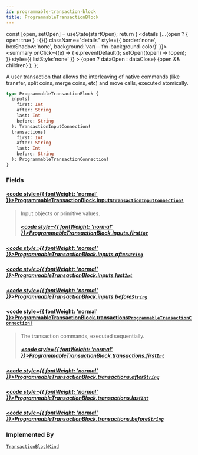 ```yaml
---
id: programmable-transaction-block
title: ProgrammableTransactionBlock
---
```









  const [open, setOpen] = useState(startOpen);
  return (
    <details {...(open ? { open: true } : {})} className="details" style={{ border:'none', boxShadow:'none', background:'var(--ifm-background-color)' }}>
      <summary
        onClick={(e) => {
          e.preventDefault();
          setOpen((open) => !open);
        }}
        style={{ listStyle:'none' }}
      >
      {open ? dataOpen : dataClose}
      </summary>
      {open && children}
    </details>
  );
};








A user transaction that allows the interleaving of native commands (like transfer, split coins,
merge coins, etc) and move calls, executed atomically.


```graphql
type ProgrammableTransactionBlock {
  inputs(
    first: Int
    after: String
    last: Int
    before: String
  ): TransactionInputConnection!
  transactions(
    first: Int
    after: String
    last: Int
    before: String
  ): ProgrammableTransactionConnection!
}
```




### Fields

#### [<code style={{ fontWeight: 'normal' }}>ProgrammableTransactionBlock.<b>inputs</b></code>](#)<Bullet />[`TransactionInputConnection!`](/references/iota-api/iota-graphql/reference/types/objects/transaction-input-connection) <Badge class="badge badge--secondary" text="non-null"/> <Badge class="badge badge--secondary" text="object"/> 
> 
> 
> Input objects or primitive values.
> ##### [<code style={{ fontWeight: 'normal' }}>ProgrammableTransactionBlock.inputs.<b>first</b></code>](#)<Bullet />[`Int`](/references/iota-api/iota-graphql/reference/types/scalars/int) <Badge class="badge badge--secondary" text="scalar"/> 
> 
> 
> 
> 

##### [<code style={{ fontWeight: 'normal' }}>ProgrammableTransactionBlock.inputs.<b>after</b></code>](#)<Bullet />[`String`](/references/iota-api/iota-graphql/reference/types/scalars/string) <Badge class="badge badge--secondary" text="scalar"/> 
> 
> 
> 
> 

##### [<code style={{ fontWeight: 'normal' }}>ProgrammableTransactionBlock.inputs.<b>last</b></code>](#)<Bullet />[`Int`](/references/iota-api/iota-graphql/reference/types/scalars/int) <Badge class="badge badge--secondary" text="scalar"/> 
> 
> 
> 
> 

##### [<code style={{ fontWeight: 'normal' }}>ProgrammableTransactionBlock.inputs.<b>before</b></code>](#)<Bullet />[`String`](/references/iota-api/iota-graphql/reference/types/scalars/string) <Badge class="badge badge--secondary" text="scalar"/> 
> 
> 
> 
> 

#### [<code style={{ fontWeight: 'normal' }}>ProgrammableTransactionBlock.<b>transactions</b></code>](#)<Bullet />[`ProgrammableTransactionConnection!`](/references/iota-api/iota-graphql/reference/types/objects/programmable-transaction-connection) <Badge class="badge badge--secondary" text="non-null"/> <Badge class="badge badge--secondary" text="object"/> 
> 
> 
> The transaction commands, executed sequentially.
> ##### [<code style={{ fontWeight: 'normal' }}>ProgrammableTransactionBlock.transactions.<b>first</b></code>](#)<Bullet />[`Int`](/references/iota-api/iota-graphql/reference/types/scalars/int) <Badge class="badge badge--secondary" text="scalar"/> 
> 
> 
> 
> 

##### [<code style={{ fontWeight: 'normal' }}>ProgrammableTransactionBlock.transactions.<b>after</b></code>](#)<Bullet />[`String`](/references/iota-api/iota-graphql/reference/types/scalars/string) <Badge class="badge badge--secondary" text="scalar"/> 
> 
> 
> 
> 

##### [<code style={{ fontWeight: 'normal' }}>ProgrammableTransactionBlock.transactions.<b>last</b></code>](#)<Bullet />[`Int`](/references/iota-api/iota-graphql/reference/types/scalars/int) <Badge class="badge badge--secondary" text="scalar"/> 
> 
> 
> 
> 

##### [<code style={{ fontWeight: 'normal' }}>ProgrammableTransactionBlock.transactions.<b>before</b></code>](#)<Bullet />[`String`](/references/iota-api/iota-graphql/reference/types/scalars/string) <Badge class="badge badge--secondary" text="scalar"/> 
> 
> 
> 
> 





### Implemented By

[`TransactionBlockKind`](/references/iota-api/iota-graphql/reference/types/unions/transaction-block-kind)  <Badge class="badge badge--secondary" text="union"/>

